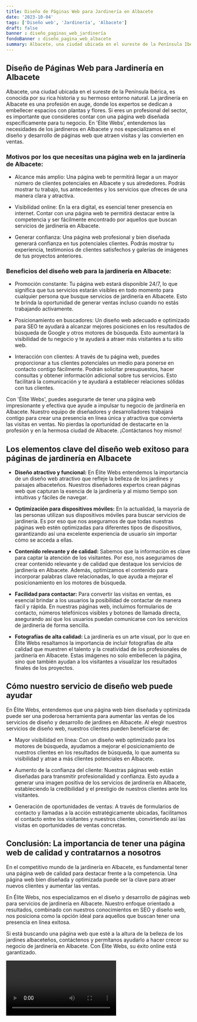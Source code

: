 ```yaml
---
title: Diseño de Páginas Web para Jardinería en Albacete
date: '2023-10-04'
tags: ['Diseño web', 'Jardinería', 'Albacete']
draft: false
banner : diseño_paginas_web_jardinería
fondoBanner : diseño_pagina_web_albacete
summary: Albacete, una ciudad ubicada en el sureste de la Península Ibérica, es conocida por su rica historia y su hermoso entorno natural. La jardinería en Albacete es una profesión en auge, donde los expertos se dedican a embellecer espacios con plantas y flores. Si eres un profesional del sector, es importante que consideres contar con una página web diseñada específicamente para tu negocio. En 'Élite Webs', entendemos las necesidades de los jardineros en Albacete y nos especializamos en el diseño y desarrollo de páginas web que atraen visitas y las convierten en ventas.
---
```


## Diseño de Páginas Web para Jardinería en Albacete

Albacete, una ciudad ubicada en el sureste de la Península Ibérica, es conocida por su rica historia y su hermoso entorno natural. La jardinería en Albacete es una profesión en auge, donde los expertos se dedican a embellecer espacios con plantas y flores. Si eres un profesional del sector, es importante que consideres contar con una página web diseñada específicamente para tu negocio. En 'Élite Webs', entendemos las necesidades de los jardineros en Albacete y nos especializamos en el diseño y desarrollo de páginas web que atraen visitas y las convierten en ventas.

### Motivos por los que necesitas una página web en la jardinería de Albacete:

- Alcance más amplio: Una página web te permitirá llegar a un mayor número de clientes potenciales en Albacete y sus alrededores. Podrás mostrar tu trabajo, tus antecedentes y los servicios que ofreces de una manera clara y atractiva.

- Visibilidad online: En la era digital, es esencial tener presencia en internet. Contar con una página web te permitirá destacar entre la competencia y ser fácilmente encontrado por aquellos que buscan servicios de jardinería en Albacete.

- Generar confianza: Una página web profesional y bien diseñada generará confianza en tus potenciales clientes. Podrás mostrar tu experiencia, testimonios de clientes satisfechos y galerías de imágenes de tus proyectos anteriores.

### Beneficios del diseño web para la jardinería en Albacete:

- Promoción constante: Tu página web estará disponible 24/7, lo que significa que tus servicios estarán visibles en todo momento para cualquier persona que busque servicios de jardinería en Albacete. Esto te brinda la oportunidad de generar ventas incluso cuando no estás trabajando activamente.

- Posicionamiento en buscadores: Un diseño web adecuado e optimizado para SEO te ayudará a alcanzar mejores posiciones en los resultados de búsqueda de Google y otros motores de búsqueda. Esto aumentará la visibilidad de tu negocio y te ayudará a atraer más visitantes a tu sitio web.

- Interacción con clientes: A través de tu página web, puedes proporcionar a tus clientes potenciales un medio para ponerse en contacto contigo fácilmente. Podrán solicitar presupuestos, hacer consultas y obtener información adicional sobre tus servicios. Esto facilitará la comunicación y te ayudará a establecer relaciones sólidas con tus clientes.

Con 'Élite Webs', puedes asegurarte de tener una página web impresionante y efectiva que ayude a impulsar tu negocio de jardinería en Albacete. Nuestro equipo de diseñadores y desarrolladores trabajará contigo para crear una presencia en línea única y atractiva que convierta las visitas en ventas. No pierdas la oportunidad de destacarte en la profesión y en la hermosa ciudad de Albacete. ¡Contáctanos hoy mismo!

<GifSeo />

<Cta />

## Los elementos clave del diseño web exitoso para páginas de jardinería en Albacete

- **Diseño atractivo y funcional:** En Élite Webs entendemos la importancia de un diseño web atractivo que refleje la belleza de los jardines y paisajes albaceteños. Nuestros diseñadores expertos crean páginas web que capturan la esencia de la jardinería y al mismo tiempo son intuitivas y fáciles de navegar.

- **Optimización para dispositivos móviles:** En la actualidad, la mayoría de las personas utilizan sus dispositivos móviles para buscar servicios de jardinería. Es por eso que nos aseguramos de que todas nuestras páginas web estén optimizadas para diferentes tipos de dispositivos, garantizando así una excelente experiencia de usuario sin importar cómo se acceda a ellas.

- **Contenido relevante y de calidad:** Sabemos que la información es clave para captar la atención de los visitantes. Por eso, nos aseguramos de crear contenido relevante y de calidad que destaque los servicios de jardinería en Albacete. Además, optimizamos el contenido para incorporar palabras clave relacionadas, lo que ayuda a mejorar el posicionamiento en los motores de búsqueda.

- **Facilidad para contactar:** Para convertir las visitas en ventas, es esencial brindar a los usuarios la posibilidad de contactar de manera fácil y rápida. En nuestras páginas web, incluimos formularios de contacto, números telefónicos visibles y botones de llamada directa, asegurando así que los usuarios puedan comunicarse con los servicios de jardinería de forma sencilla.

- **Fotografías de alta calidad:** La jardinería es un arte visual, por lo que en Élite Webs resaltamos la importancia de incluir fotografías de alta calidad que muestren el talento y la creatividad de los profesionales de jardinería en Albacete. Estas imágenes no solo embellecen la página, sino que también ayudan a los visitantes a visualizar los resultados finales de los proyectos.

## Cómo nuestro servicio de diseño web puede ayudar

En Élite Webs, entendemos que una página web bien diseñada y optimizada puede ser una poderosa herramienta para aumentar las ventas de los servicios de diseño y desarrollo de jardines en Albacete. Al elegir nuestros servicios de diseño web, nuestros clientes pueden beneficiarse de:

- Mayor visibilidad en línea: Con un diseño web optimizado para los motores de búsqueda, ayudamos a mejorar el posicionamiento de nuestros clientes en los resultados de búsqueda, lo que aumenta su visibilidad y atrae a más clientes potenciales en Albacete.

- Aumento de la confianza del cliente: Nuestras páginas web están diseñadas para transmitir profesionalidad y confianza. Esto ayuda a generar una imagen positiva de los servicios de jardinería en Albacete, estableciendo la credibilidad y el prestigio de nuestros clientes ante los visitantes.

- Generación de oportunidades de ventas: A través de formularios de contacto y llamadas a la acción estratégicamente ubicadas, facilitamos el contacto entre los visitantes y nuestros clientes, convirtiendo así las visitas en oportunidades de ventas concretas.

## Conclusión: La importancia de tener una página web de calidad y contratarnos a nosotros

En el competitivo mundo de la jardinería en Albacete, es fundamental tener una página web de calidad para destacar frente a la competencia. Una página web bien diseñada y optimizada puede ser la clave para atraer nuevos clientes y aumentar las ventas.

En Élite Webs, nos especializamos en el diseño y desarrollo de páginas web para servicios de jardinería en Albacete. Nuestro enfoque orientado a resultados, combinado con nuestros conocimientos en SEO y diseño web, nos posiciona como la opción ideal para aquellos que buscan tener una presencia en línea exitosa.

Si está buscando una página web que esté a la altura de la belleza de los jardines albaceteños, contáctenos y permítanos ayudarlo a hacer crecer su negocio de jardinería en Albacete. Con Élite Webs, su éxito online está garantizado.

<Video />

<CtaBot job='Jardinería' city='Albacete'/>

<Gmaps query='Albacete+españa+maps' />